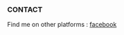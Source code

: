 ### CONTACT

Find me on other platforms : [facebook](https://www.facebook.com/shivendra.singhsisodiya.5)